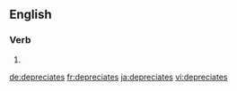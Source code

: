 
==English==

===Verb===
{{head|en}}

# {{en-third-person singular of|depreciate}}

[[de:depreciates]]
[[fr:depreciates]]
[[ja:depreciates]]
[[vi:depreciates]]